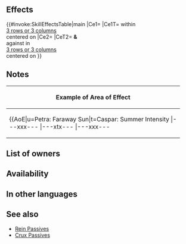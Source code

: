 {{Passive
|name=Spd/Def Crux
|type=C
|exclusive=0
|canUseWeapon={{WeaponList|All}}
|canUseMove={{MoveList|Flying}}
|properties=random_owner
|1name=Spd/Def Crux
|alt1name=Spd Def Crux
|1tagid=SID_速さ守備の十字牽制
|1effect=Inflicts Spd/Def-4 on foes within 3 rows or 3 columns centered on unit, and those foes suffer guaranteed follow-up attacks during combat.
|1cost=300
|1required=Spd/Def Rein 3
}}
==Effects==
{{#invoke:SkillEffectsTable|main
|Ce1={{Eft|Temporary debuffs|Spd/Def|4}}
|Ce1T={{Tgt|Foes}} within<br>[[3 rows or 3 columns]]<br>centered on {{Tgt|Unit}}
|Ce2={{Eft|Guaranteed Follow-Ups}}
|CeT2={{Tgt|Unit}} '''&''' {{Tgt|Allies}}<br>against {{Tgt|Foes}} in<br>[[3 rows or 3 columns]]<br>centered on {{Tgt|Unit}}
}}
==Notes==
{{Temporary debuffs}}
{{FoesCombatEffect|temporary debuffs}}
{{Guaranteed follow-up interaction}}
{{AlliesCombatEffect|guaranteed follow-up}}
{|class="wikitable default mw-collapsible" 
!Example of Area of Effect
|-
|align="middle" style="max-width:450px;margin:auto"|{{AoE|u=Petra: Faraway Sun|t=Caspar: Summer Intensity
|---xxx---
|---xtx---
|---xxx---
|xxxxxxxxx
|xxxxuxxxx
|xxxxxxxxx
|---xxx---
|---xxx---
|---xxx---
}}
|}
==List of owners==
{{Skill Hero List}}
==Availability==
{{PassiveFocusList}}
{{PassiveDistributionList}}
{{PassiveCombatManualList}}
==In other languages==
{{OtherLanguages
|english=Spd/Def Crux
|japanese=速さ守備の十字牽制
|german=Kreuz-Ges./Ver.
|spanishEU=Aspa Vel/Def
|spanishLA=Aspa Vel./Def.
|french=Croix Vit/Déf
|italian=Croce Vel/Dif
|chineseTW=速度防守的十字牽制
|portuguese=Cruz Vel./Def.
}}
==See also==
{{See also skills|cond=(Description LIKE '%inflicts%/%on%foes within%rows%during combat%' AND Description NOT LIKE '%at start of turn%inflicts%on foes within%rows%next action%during combat%' OR Description LIKE '%suffer guaranteed follow-up%') AND Exclusive='1'}}
* [[Rein Passives]]
* [[Skill families/C Passives#Crux|Crux Passives]]
{{Passives Navbox|C}}